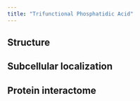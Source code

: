 ```yaml
---
title: "Trifunctional Phosphatidic Acid"
---
```



## Structure

## Subcellular localization

## Protein interactome

